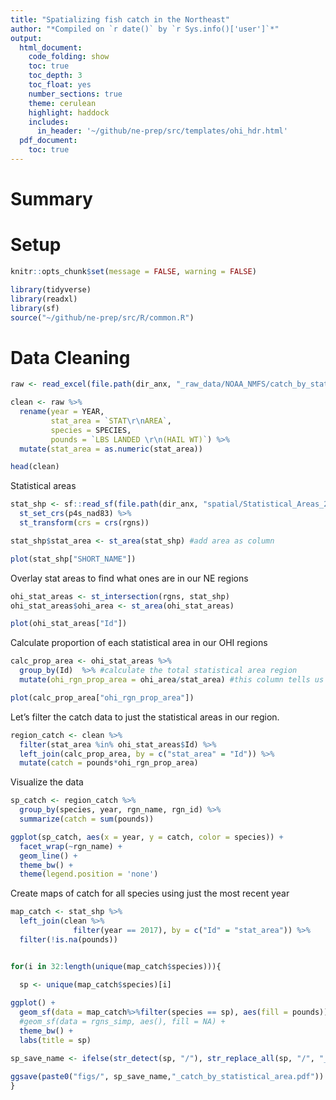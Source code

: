 ```yaml
---
title: "Spatializing fish catch in the Northeast"
author: "*Compiled on `r date()` by `r Sys.info()['user']`*"
output: 
  html_document:
    code_folding: show
    toc: true
    toc_depth: 3
    toc_float: yes
    number_sections: true
    theme: cerulean
    highlight: haddock
    includes: 
      in_header: '~/github/ne-prep/src/templates/ohi_hdr.html'
  pdf_document:
    toc: true
---
```


# Summary

# Setup

```r
knitr::opts_chunk$set(message = FALSE, warning = FALSE)

library(tidyverse)
library(readxl)
library(sf)
source("~/github/ne-prep/src/R/common.R")
```


# Data Cleaning

```r
raw <- read_excel(file.path(dir_anx, "_raw_data/NOAA_NMFS/catch_by_stat_area/Afflerbach_UCSB_Landings by Stat Area_DEC 2018.xlsx"))

clean <- raw %>%
  rename(year = YEAR,
         stat_area = `STAT\r\nAREA`,
         species = SPECIES,
         pounds = `LBS LANDED \r\n(HAIL WT)`) %>%
  mutate(stat_area = as.numeric(stat_area))

head(clean)
```

Statistical areas
```r
stat_shp <- sf::read_sf(file.path(dir_anx, "spatial/Statistical_Areas_2010_withNames.shp")) %>%
  st_set_crs(p4s_nad83) %>%
  st_transform(crs = crs(rgns)) 

stat_shp$stat_area <- st_area(stat_shp) #add area as column

plot(stat_shp["SHORT_NAME"])
```

Overlay stat areas to find what ones are in our NE regions

```r
ohi_stat_areas <- st_intersection(rgns, stat_shp)
ohi_stat_areas$ohi_area <- st_area(ohi_stat_areas)

plot(ohi_stat_areas["Id"])
```

Calculate proportion of each statistical area in our OHI regions

```r
calc_prop_area <- ohi_stat_areas %>%
  group_by(Id)  %>% #calculate the total statistical area region
  mutate(ohi_rgn_prop_area = ohi_area/stat_area) #this column tells us how much of each OHI sub-region falls within the statistical area in our region

plot(calc_prop_area["ohi_rgn_prop_area"])
```


Let's filter the catch data to just the statistical areas in our region.

```r
region_catch <- clean %>%
  filter(stat_area %in% ohi_stat_areas$Id) %>%
  left_join(calc_prop_area, by = c("stat_area" = "Id")) %>%
  mutate(catch = pounds*ohi_rgn_prop_area)
```


Visualize the data

```r
sp_catch <- region_catch %>%
  group_by(species, year, rgn_name, rgn_id) %>%
  summarize(catch = sum(pounds))

ggplot(sp_catch, aes(x = year, y = catch, color = species)) +
  facet_wrap(~rgn_name) +
  geom_line() +
  theme_bw() +
  theme(legend.position = 'none')

```

Create maps of catch for all species using just the most recent year

```r
map_catch <- stat_shp %>%
  left_join(clean %>%
              filter(year == 2017), by = c("Id" = "stat_area")) %>%
  filter(!is.na(pounds))


for(i in 32:length(unique(map_catch$species))){

  sp <- unique(map_catch$species)[i]
  
ggplot() +
  geom_sf(data = map_catch%>%filter(species == sp), aes(fill = pounds)) +
  #geom_sf(data = rgns_simp, aes(), fill = NA) +
  theme_bw() +
  labs(title = sp)

sp_save_name <- ifelse(str_detect(sp, "/"), str_replace_all(sp, "/", "_"), sp)

ggsave(paste0("figs/", sp_save_name,"_catch_by_statistical_area.pdf"))
}

  
```















